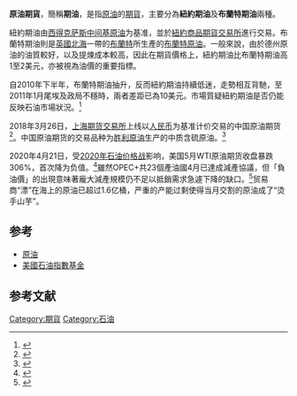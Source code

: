 '''原油期貨'''，簡稱'''期油'''，是指[[原油|原油]]的[[期貨|期貨]]，主要分為'''紐約期油'''及'''布蘭特期油'''兩種。

紐約期油由[[西得克萨斯中间基原油|西得克萨斯中间基原油]]为基准，並於[[紐約商品期貨交易所|紐約商品期貨交易所]]進行交易。布蘭特期油則是[[英國|英國]][[北海_(大西洋)|北海]]一帶的[[布蘭特|布蘭特]]所生產的[[布蘭特原油|布蘭特原油]]。一般來說，由於德州原油的油質較好，以及提煉成本較高，因此在期貨價格上，紐約期油比布蘭特期油高1至2美元，亦被視為油價的重要指標。

自2010年下半年，布蘭特期油抽升，反而紐約期油持續低迷，走勢相互背馳，至2011年1月尾埃及政局不穩時，兩者差距已為10美元。市場質疑紐約期油是否仍能反映石油市場狀況。<ref name="Skull&Bones">{{Cite web |url=http://www.snb.hk/page/zh-tw/snb_report.aspx?ItemId=327881 |title=881903.com 商業電台 - 經濟分析/個股研究 紐約期油霸權終結 |access-date=2011-02-02 |archive-url=https://web.archive.org/web/20110210135927/http://www.snb.hk/page/zh-tw/snb_report.aspx?ItemId=327881 |archive-date=2011-02-10 |dead-url=yes }}</ref>

2018年3月26日，[[上海期货交易所|上海期货交易所]]上线以[[人民币|人民币]]为基准计价交易的中国原油期货<ref>{{Cite web|url=http://www.ine.cn/news/notice/911319799.html|title=关于原油期货上市交易有关事项的通知|accessdate=2018-03-29|work=www.ine.cn|archive-date=2019-09-05|archive-url=https://web.archive.org/web/20190905015936/http://www.ine.cn/news/notice/911319799.html|dead-url=no}}</ref>。中国原油期货的交易品种为[[胜利油田|胜利原油]]生产的中质含硫原油。<ref>{{Cite web|url=http://www.ine.cn/upload/20180320/1521527260865.pdf|title=原油期货合约交易操作手册|accessdate=2018-03-29|author=|date=|publisher=|archive-date=2018-03-29|archive-url=https://web.archive.org/web/20180329184337/http://www.ine.cn/upload/20180320/1521527260865.pdf|dead-url=no}}</ref>

2020年4月21日，受[[2020年俄罗斯–沙特阿拉伯石油价格战|2020年石油价格战]]影响，美国5月WTI原油期货收盘暴跌306%，首次降为负值。<ref>{{Cite web|title=紐約5月期油跌至史無前例的負數　即賣家須向買方付錢|url=https://news.now.com/home/finance/player?newsId=388392|accessdate=2020-04-21|last=Now新聞|work=news.now.com|archive-date=2021-09-11|archive-url=https://web.archive.org/web/20210911123708/https://news.now.com/home/finance/player?newsId=388392|dead-url=no}}</ref>雖然OPEC+共23個產油國4月已達成減產協議，但「負油價」的出現意味著龐大減產規模仍不足以抵銷需求急遽下降的缺口。<ref>{{Cite web|title=無畏負油價重擊！與油價脫鉤的「後石油經濟」|url=https://zp-properties.com/dubai-negative-oil-prices/|accessdate=|author=|date=|format=|publisher=|language=|archive-date=2020-04-29|archive-url=https://web.archive.org/web/20200429133419/https://zp-properties.com/dubai-negative-oil-prices/|dead-url=no}}</ref>贸易商“漂”在海上的原油已超过1.6亿桶，严重的产能过剩使得当月交割的原油成了“烫手山芋”。

==参考==
*[[原油|原油]]
*[[美國石油指數基金|美國石油指數基金]]

==参考文献==

{{reflist}}


[[Category:期貨|Category:期貨]]
[[Category:石油|Category:石油]]